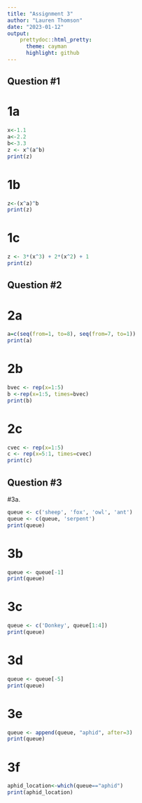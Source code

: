 ```yaml
---
title: "Assignment 3"
author: "Lauren Thomson"
date: "2023-01-12"
output:
    prettydoc::html_pretty:
      theme: cayman
      highlight: github
---
```

## Question #1  
# 1a
```r
x<-1.1
a<-2.2
b<-3.3
z <- x^(a^b)
print(z)
```
# 1b
```r
z<-(x^a)^b
print(z)
```
# 1c
```r
z <- 3*(x^3) + 2*(x^2) + 1
print(z)
```

## Question #2   
# 2a
```r
a=c(seq(from=1, to=8), seq(from=7, to=1))
print(a)
```
# 2b
```r
bvec <- rep(x=1:5)
b <-rep(x=1:5, times=bvec)
print(b)

```
# 2c
```r
cvec <- rep(x=1:5)
c <- rep(x=5:1, times=cvec)
print(c)
```

## Question #3  
#3a.
```r
queue <- c('sheep', 'fox', 'owl', 'ant')
queue <- c(queue, 'serpent')
print(queue)
```
# 3b
```r
queue <- queue[-1]
print(queue)
```
# 3c 
```r
queue <- c('Donkey', queue[1:4])
print(queue)
```
# 3d
```r
queue <- queue[-5]
print(queue)
```
# 3e
```r
queue <- append(queue, "aphid", after=3)
print(queue)
```
# 3f
```r
aphid_location<-which(queue=="aphid")
print(aphid_location)
```





